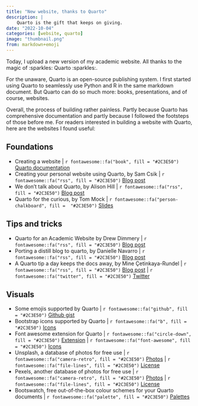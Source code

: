 ```yaml
---
title: "New website, thanks to Quarto"
description: |
    Quarto is the gift that keeps on giving.
date: "2022-10-04"
categories: [website, quarto]
image: "thumbnail.png"
from: markdown+emoji
---
```


Today, I upload a new version of my academic website.
All thanks to the magic of :sparkles: Quarto :sparkles:.

For the unaware, Quarto is an open-source publishing system.
I first started using Quarto to seamlessly use Python and R in the same markdown document.
But Quarto can do so much more: books, presentations, and of course, websites.

Overall, the process of building rather painless.
Partly because Quarto has comprehensive documentation and partly because I followed the footsteps of those before me.
For readers interested in building a website with Quarto, here are the websites I found useful:

## Foundations

* Creating a website | `r fontawesome::fa("book", fill = "#2C3E50")` [Quarto documentation](https://quarto.org/docs/websites/)
* Creating your personal website using Quarto, by Sam Csik | `r fontawesome::fa("rss", fill = "#2C3E50")` [Blog post](https://ucsb-meds.github.io/creating-quarto-websites/)
* We don't talk about Quarto, by Alison Hill | `r fontawesome::fa("rss", fill = "#2C3E50")` [Blog post](https://www.apreshill.com/blog/2022-04-we-dont-talk-about-quarto/)
* Quarto for the curious, by Tom Mock | `r fontawesome::fa("person-chalkboard", fill =  "#2C3E50")` [Slides](https://thomasmock.quarto.pub/quarto-curious/#/TitleSlide)

## Tips and tricks

* Quarto for an Academic Website by Drew Dimmery | `r fontawesome::fa("rss", fill = "#2C3E50")` [Blog post](https://ddimmery.com/posts/quarto-website/)
* Porting a distill blog to quarto, by Danielle Navarro | `r fontawesome::fa("rss", fill = "#2C3E50")` [Blog post](https://blog.djnavarro.net/posts/2022-04-20_porting-to-quarto/)
* A Quarto tip a day keeps the docs away, by Mine Çetinkaya-Rundel | `r fontawesome::fa("rss", fill = "#2C3E50")` [Blog post](https://mine-cetinkaya-rundel.github.io/quarto-tip-a-day/about.html) | `r fontawesome::fa("twitter", fill = "#2C3E50")` [Twitter](https://twitter.com/quarto_pub/status/1552632464907988992)

## Visuals

* Some emojis supported by Quarto | `r fontawesome::fa("github", fill = "#2C3E50")` [Github gist](https://gist.github.com/rxaviers/7360908)
* Bootstrap icons supported by Quarto | `r fontawesome::fa("b", fill = "#2C3E50")` [Icons](https://icons.getbootstrap.com/)
* Font awesome extension for Quarto | `r fontawesome::fa("circle-down", fill = "#2C3E50")` [Extension](https://github.com/quarto-ext/fontawesome) | `r fontawesome::fa("font-awesome", fill = "#2C3E50")` [Icons](https://fontawesome.com/search?m=free)
* Unsplash, a database of photos for free use | `r fontawesome::fa("camera-retro", fill = "#2C3E50")` [Photos](https://unsplash.com/) | `r fontawesome::fa("file-lines", fill = "#2C3E50")` [License](https://unsplash.com/license)
* Pexels, another database of photos for free use | `r fontawesome::fa("camera-retro", fill = "#2C3E50")` [Photos](https://www.pexels.com/) | `r fontawesome::fa("file-lines", fill = "#2C3E50")` [License](https://www.pexels.com/license/)
* Bootswatch, free out-of-the-box colour schemes for your Quarto documents | `r fontawesome::fa("palette", fill = "#2C3E50")` [Palettes](https://bootswatch.com/)